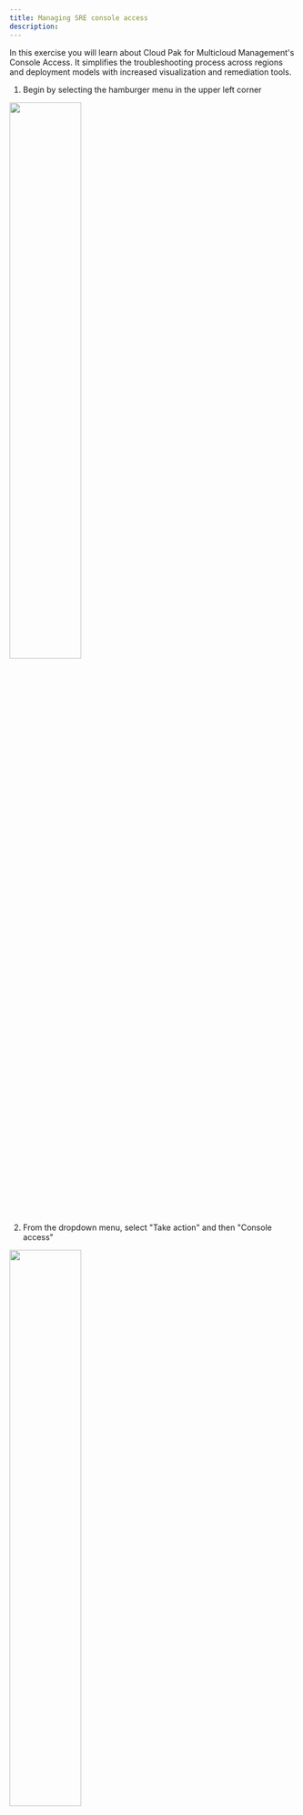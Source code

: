 ```yaml
---
title: Managing SRE console access
description:
---
```


In this exercise you will learn about Cloud Pak for Multicloud Management's Console Access.  It simplifies the troubleshooting process across regions and deployment models with increased visualization and remediation tools.

1) Begin by selecting the hamburger menu in the upper left corner 

<img src="images/2021-05-03-10-32-50.png" width="50%" height="50%"></img>

2) From the dropdown menu, select "Take action" and then "Console access"

<img src="images/2021-05-03-12-44-51.png" width="50%" height="50%"></img>

3) Review this step only, this step was done for you.  In order to use the Console Access capability, servers must be onboarded.  The onboarding process has already been performed for one of the servers (think-lab-2176) in the environment.  See steps a) and b) below to see what the onboarding process looks like. 
   
   a) As an administrator, you could "Onboard" a server for console access.  This process involves clicking onto the vertical "..." and then select "Onboard"

   <img src="images/2021-05-03-12-49-07.png" width="30%" height="30%"></img>

   b) Provide the required credential information i.e. Your user ID, Password or SSH key.  Login credentials can be saved for later usage in Hashicorp Vault, an open source tool for secrets management, encryption, and privileged access management.

   <img src="images/2021-05-03-12-52-27.png" width="50%" height="50%"></img>

4) You can search for a server by name (think-lab-2176), or you can click on "Onboard only" checkbox to filter the list of servers shown.  Or, use a combination of both filters for a large environment.  

![](images/2021-05-03-16-36-01.png)

5) On the Console access page, you can open an SSH-over-HTTPS session by clicking onto the link under the SSH column to access the terminal for the particular server (think-lab-2176) from IBM Cloud Pak console.

![](images/2021-05-04-17-26-00.png)

NOTE: Please lookout for popup blocker.  You can open the window by clicking "Preferences" and then the link "Show https:/..."
![](images/2021-05-03-16-40-23.png)

6) Once the console screen opens, you can run various commands supported by the remote system i.e "ps", "df -k", "top", etc.  If you were troubeshooting an issue, you could see what processes are running, filesystem usage, system utilization, or run commands that perform various tasks i.e clean up files/directory, restart a process, etc.  On this environment you'll have limited access.

![](images/2021-05-04-17-34-50.png)

7) Type "exit" to end your remote session or you may have noticed that it disconnects after an inactivity period.

# Think Lab 2176 - Terminal Session Replay
Terminal Session replay/audit: You can replay a terminal session as needed. In this way, you can avoid duplicate actions among your team, collaborate in a more efficient way, and thus accelerate troubleshooting and problem resolution process. In addition, you can check what everyone does in SSH sessions for auditing considerations.

Here's a scenario: Imagine you are working a crit-sit.  You run a set of complex commands and diagnostics to quicly resolve the issue.  Then after things have calmed down, you can go back and review the commands you ran and perhaps turn them into a runbook to automate those tasks in the future.

1) Begin by selecting the hamburger menu in the upper left corner 

<img src="images/2021-05-03-10-32-50.png" width="50%" height="50%"></img>

2) From the dropdown menu, select "Take action" and then "Terminal session replay"

<img src="images/2021-05-04-09-20-57.png" width="50%" height="50%"></img>

3) You can filter the session activity between two dates/times, you can search for a specific user, filter based on provider, and/or datacenter.

![](images/2021-05-04-09-29-16.png)

4) Once you find a session of interest, you can click on the play button under the Replay column.
![](images/2021-05-04-09-35-59.png)

5) The selected session's video should auto play, however, you can play/pause the video by clicking on the play/pause button.  Or, you can fast-forward or reverse the video by dragging the playback timeline.

![](images/2021-05-05-16-46-35.png)


That completes this section of the lab.


In this portion of the lab, you saw how easy it is to quickly gain console access to rapidly troubleshoot an issue or run commands on a specific system.  And, you see how easy it is to audit the actions performed during a given session.


To continue other portions of the lab, select one of the lab exercises in the upper left corner or select one of the images below.


<Row>

<Column colLg={4} colMd={4} noGutterMdLeft>
<ArticleCard
    color="dark"
    subTitle="Installing and Configuring Monitoring"
    title="Install the Instana Monitoring Agent and Configure the Sensors"
    href="/tutorials/Install"
    actionIcon="arrowRight"
    >

![](images/multi-cloud.jpg)

</ArticleCard>

</Column>

<Column colLg={4} colMd={4} noGutterMdLeft>
<ArticleCard
    color="dark"
    subTitle="Explorer Instana"
    title="Explore the Instana UI and Capabilities"
    href="/tutorials/Explore"
    actionIcon="arrowRight"
    >

![](images/InstanaTopology.png)

</ArticleCard>
</Column>

<Column colLg={4} colMd={4} noGutterMdLeft>
<ArticleCard
    color="dark"
    subTitle="Diagnose a Problem"
    title="Learn How Instana Can Help you Quickly Diagnose a Complex Problem"
    href="/tutorials/Diagnose"
    actionIcon="arrowRight"
    >

![](images/prereqs.jpg)

</ArticleCard>
</Column>

<Column colLg={4} colMd={4} noGutterMdLeft>
<ArticleCard
    color="dark"
    subTitle="Administer Instana"
    title="Learn How to Perform Administrative Tasks in Instana"
    href="/tutorials/Console_Access"
    actionIcon="arrowRight"
    >

![](images/secure-access.jpg)

</ArticleCard>
</Column>
</Row>